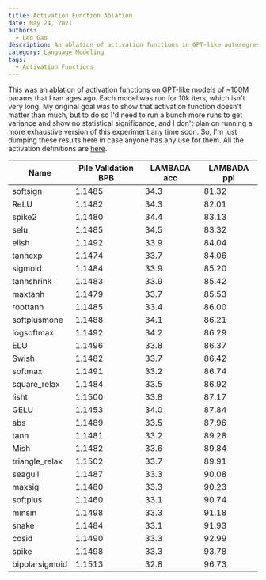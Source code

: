 ```yaml
---
title: Activation Function Ablation
date: May 24, 2021
authors:
  - Leo Gao
description: An ablation of activation functions in GPT-like autoregressive language models.
category: Language Modeling
tags:
  - Activation Functions
---
```


This was an ablation of activation functions on GPT-like models of ~100M params that I ran ages ago. Each model was run for 10k iters, which isn't very long. My original goal was to show that activation function doesn't matter than much, but to do so I'd need to run a bunch more runs to get variance and show no statistical significance, and I don't plan on running a more exhaustive version of this experiment any time soon. So, I'm just dumping these results here in case anyone has any use for them. All the activation definitions are [here](https://github.com/EleutherAI/gpt-neo/blob/master/models/activations.py#L44).

| Name           | Pile Validation BPB | LAMBADA acc | LAMBADA ppl |
| -------------- | ------------------- | ----------- | ----------- |
| softsign       | 1.1485              | 34.3        | 81.32       |
| ReLU           | 1.1482              | 34.3        | 82.01       |
| spike2         | 1.1480              | 34.4        | 83.13       |
| selu           | 1.1485              | 34.5        | 83.32       |
| elish          | 1.1492              | 33.9        | 84.04       |
| tanhexp        | 1.1474              | 33.7        | 84.06       |
| sigmoid        | 1.1484              | 33.9        | 85.20       |
| tanhshrink     | 1.1483              | 33.9        | 85.42       |
| maxtanh        | 1.1479              | 33.7        | 85.53       |
| roottanh       | 1.1485              | 33.4        | 86.00       |
| softplusmone   | 1.1488              | 34.1        | 86.21       |
| logsoftmax     | 1.1492              | 34.2        | 86.29       |
| ELU            | 1.1496              | 33.8        | 86.37       |
| Swish          | 1.1482              | 33.7        | 86.42       |
| softmax        | 1.1491              | 33.2        | 86.74       |
| square_relax   | 1.1484              | 33.5        | 86.92       |
| lisht          | 1.1500              | 33.8        | 87.17       |
| GELU           | 1.1453              | 34.0        | 87.84       |
| abs            | 1.1489              | 33.5        | 87.96       |
| tanh           | 1.1481              | 33.2        | 89.28       |
| Mish           | 1.1482              | 33.6        | 89.84       |
| triangle_relax | 1.1502              | 33.7        | 89.91       |
| seagull        | 1.1487              | 33.3        | 90.08       |
| maxsig         | 1.1480              | 33.3        | 90.23       |
| softplus       | 1.1460              | 33.1        | 90.74       |
| minsin         | 1.1498              | 33.3        | 91.18       |
| snake          | 1.1484              | 33.1        | 91.93       |
| cosid          | 1.1490              | 33.3        | 92.99       |
| spike          | 1.1498              | 33.3        | 93.78       |
| bipolarsigmoid | 1.1513              | 32.8        | 96.73       |
